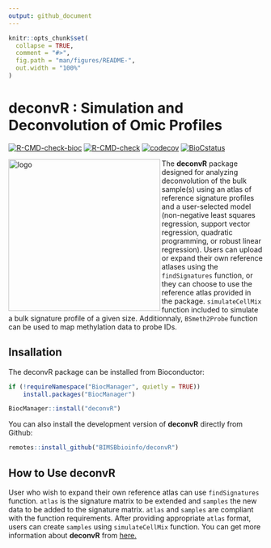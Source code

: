 ```yaml
---
output: github_document
---
```


<!-- README.md is generated from README.Rmd. Please edit that file -->

```r
knitr::opts_chunk$set(
  collapse = TRUE,
  comment = "#>",
  fig.path = "man/figures/README-",
  out.width = "100%"
)
```

# deconvR : Simulation and Deconvolution of Omic Profiles

[![R-CMD-check-bioc](https://github.com/BIMSBbioinfo/deconvR/actions/workflows/check-bioc.yml/badge.svg)](https://github.com/BIMSBbioinfo/deconvR/actions/workflows/check-bioc.yml)
[![R-CMD-check](https://github.com/BIMSBbioinfo/deconvR/actions/workflows/R-CMD-check.yaml/badge.svg)](https://github.com/BIMSBbioinfo/deconvR/actions/workflows/R-CMD-check.yaml)
[![codecov](https://codecov.io/gh/BIMSBbioinfo/deconvR/branch/master/graph/badge.svg?token=F86XU6BI9S)](https://codecov.io/gh/BIMSBbioinfo/deconvR)
[![BioCstatus](http://www.bioconductor.org/shields/build/release/bioc/deconvR.svg)](https://bioconductor.org/checkResults/release/bioc-LATEST/deconvR)


<!-- badges: start -->
<!-- badges: end -->

<img src="deconvR_logo.png" align="left" alt="logo" width="300" style = "border: none; float: center ;">

The **deconvR** package designed for analyzing deconvolution of the bulk
sample(s) using an atlas of reference signature profiles and a user-selected
model (non-negative least squares regression, support vector regression,
quadratic programming, or robust linear regression). Users can upload or expand
their own reference atlases using the `findSignatures` function, or they can
choose to use the reference atlas provided in the package. `simulateCellMix`
function included to simulate a bulk signature profile of a given size.
Additionnaly, `BSmeth2Probe` function can be used to map methylation data to
probe IDs.

## Insallation

The deconvR package can be installed from Bioconductor:

``` r
if (!requireNamespace("BiocManager", quietly = TRUE))
    install.packages("BiocManager")

BiocManager::install("deconvR")
```
You can also install the development version of **deconvR** directly from
Github:

``` r
remotes::install_github("BIMSBbioinfo/deconvR")
```

## How to Use deconvR
User who wish to expand their own reference atlas can use `findSignatures`
function. `atlas` is the signature matrix to be extended and `samples` the new
data to be added to the signature matrix. `atlas` and `samples` are compliant
with the function requirements. After providing appropriate `atlas` format,
users can create `samples` using `simulateCellMix` function. You can get more
information about **deconvR** from
[here.](http://bioinformatics.mdc-berlin.de/deconvR/)
